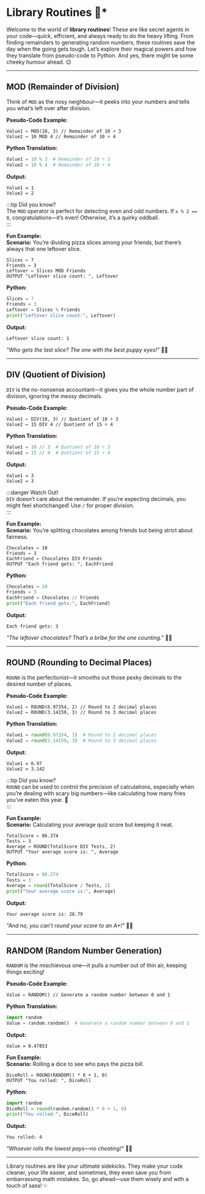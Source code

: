# Library Routines 🎩* 

Welcome to the world of **library routines**! These are like secret agents in your code—quick, efficient, and always ready to do the heavy lifting. From finding remainders to generating random numbers, these routines save the day when the going gets tough. Let’s explore their magical powers and how they translate from pseudo-code to Python. And yes, there might be some cheeky humour ahead. 😉  

---

## **MOD (Remainder of Division)**  

Think of `MOD` as the nosy neighbour—it peeks into your numbers and tells you what’s left over after division.  

**Pseudo-Code Example:**  
```plaintext  
Value1 ← MOD(10, 3) // Remainder of 10 ÷ 3  
Value2 ← 10 MOD 4 // Remainder of 10 ÷ 4  
```  

**Python Translation:**  
```python  
Value1 = 10 % 3  # Remainder of 10 ÷ 3  
Value2 = 10 % 4  # Remainder of 10 ÷ 4  
```  

**Output:**  
```plaintext  
Value1 = 1  
Value2 = 2  
```  

:::tip Did you know?  
The `MOD` operator is perfect for detecting even and odd numbers. If `x % 2 == 0`, congratulations—it’s even! Otherwise, it’s a quirky oddball.  
:::  

**Fun Example:**  
**Scenario:** You’re dividing pizza slices among your friends, but there’s always that one leftover slice.  

```plaintext  
Slices ← 7  
Friends ← 3  
Leftover ← Slices MOD Friends  
OUTPUT "Leftover slice count: ", Leftover  
```  

**Python:**  
```python  
Slices = 7  
Friends = 3  
Leftover = Slices % Friends  
print("Leftover slice count:", Leftover)  
```  

**Output:**  
```plaintext  
Leftover slice count: 1  
```  
*"Who gets the last slice? The one with the best puppy eyes!"* 🐶🍕

---

## **DIV (Quotient of Division)**  

`DIV` is the no-nonsense accountant—it gives you the whole number part of division, ignoring the messy decimals.  

**Pseudo-Code Example:**  
```plaintext  
Value1 ← DIV(10, 3) // Quotient of 10 ÷ 3  
Value2 ← 15 DIV 4 // Quotient of 15 ÷ 4  
```  

**Python Translation:**  
```python  
Value1 = 10 // 3  # Quotient of 10 ÷ 3  
Value2 = 15 // 4  # Quotient of 15 ÷ 4  
```  

**Output:**  
```plaintext  
Value1 = 3  
Value2 = 3  
```  

:::danger Watch Out!  
`DIV` doesn’t care about the remainder. If you’re expecting decimals, you might feel shortchanged! Use `/` for proper division.  
:::  

**Fun Example:**  
**Scenario:** You’re splitting chocolates among friends but being strict about fairness.  

```plaintext  
Chocolates ← 10  
Friends ← 3  
EachFriend ← Chocolates DIV Friends  
OUTPUT "Each friend gets: ", EachFriend  
```  

**Python:**  
```python  
Chocolates = 10  
Friends = 3  
EachFriend = Chocolates // Friends  
print("Each friend gets:", EachFriend)  
```  

**Output:**  
```plaintext  
Each friend gets: 3  
```  
*"The leftover chocolates? That’s a bribe for the one counting."* 🍫😏  

---

## **ROUND (Rounding to Decimal Places)**  

`ROUND` is the perfectionist—it smooths out those pesky decimals to the desired number of places.  

**Pseudo-Code Example:**  
```plaintext  
Value1 ← ROUND(6.97354, 2) // Round to 2 decimal places  
Value2 ← ROUND(3.14159, 3) // Round to 3 decimal places  
```  

**Python Translation:**  
```python  
Value1 = round(6.97354, 2)  # Round to 2 decimal places  
Value2 = round(3.14159, 3)  # Round to 3 decimal places  
```  

**Output:**  
```plaintext  
Value1 = 6.97  
Value2 = 3.142  
```  

:::tip Did you know?  
`ROUND` can be used to control the precision of calculations, especially when you’re dealing with scary big numbers—like calculating how many fries you’ve eaten this year. 🍟  
:::  

**Fun Example:**  
**Scenario:** Calculating your average quiz score but keeping it neat.  

```plaintext  
TotalScore ← 86.374  
Tests ← 3  
Average ← ROUND(TotalScore DIV Tests, 2)  
OUTPUT "Your average score is: ", Average  
```  

**Python:**  
```python  
TotalScore = 86.374  
Tests = 3  
Average = round(TotalScore / Tests, 2)  
print("Your average score is:", Average)  
```  

**Output:**  
```plaintext  
Your average score is: 28.79  
```  
*"And no, you can’t round your score to an A+!"* 📝😂  

---

## **RANDOM (Random Number Generation)**  

`RANDOM` is the mischievous one—it pulls a number out of thin air, keeping things exciting!  

**Pseudo-Code Example:**  
```plaintext  
Value ← RANDOM() // Generate a random number between 0 and 1  
```  

**Python Translation:**  
```python  
import random  
Value = random.random()  # Generate a random number between 0 and 1  
```  

**Output:**  
```plaintext  
Value = 0.47853  
```  

**Fun Example:**  
**Scenario:** Rolling a dice to see who pays the pizza bill.  

```plaintext  
DiceRoll ← ROUND(RANDOM() * 6 + 1, 0)  
OUTPUT "You rolled: ", DiceRoll  
```  

**Python:**  
```python  
import random  
DiceRoll = round(random.random() * 6 + 1, 0)  
print("You rolled:", DiceRoll)  
```  

**Output:**  
```plaintext  
You rolled: 4  
```  
*"Whoever rolls the lowest pays—no cheating!"* 🎲🍕  

---

Library routines are like your ultimate sidekicks. They make your code cleaner, your life easier, and sometimes, they even save you from embarrassing math mistakes. So, go ahead—use them wisely and with a touch of sass! ✨